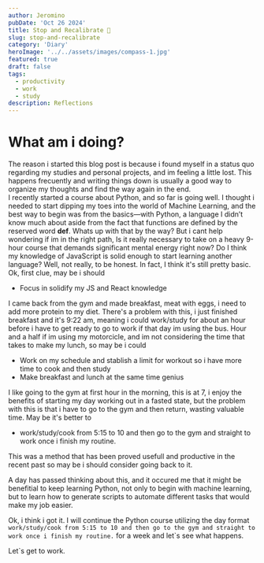 ```yaml
---
author: Jeromino
pubDate: 'Oct 26 2024'
title: Stop and Recalibrate 🧭
slug: stop-and-recalibrate
category: 'Diary'
heroImage: '../../assets/images/compass-1.jpg'
featured: true
draft: false
tags:
  - productivity
  - work
  - study
description: Reflections
---
```


# What am i doing?

The reason i started this blog post is because i found myself in a status quo regarding my studies and personal projects, and im feeling a little lost. This happens frecuently and writing things down is usually a good way to organize my thoughts and find the way again in the end.<br/> I recently started a course about Python, and so far is going well. I thought i needed to start dipping my toes into the world of Machine Learning, and the best way to begin was from the basics—with Python, a language I didn’t know much about aside from the fact that functions are defined by the reserved word **def**. Whats up with that by the way? But i cant help wondering if im in the right path, Is it really necessary to take on a heavy 9-hour course that demands significant mental energy right now? Do I think my knowledge of JavaScript is solid enough to start learning another language? Well, not really, to be honest. In fact, I think it's still pretty basic. <br/>
Ok, first clue, may be i should

- Focus in solidify my JS and React knowledge <br/>

I came back from the gym and made breakfast, meat with eggs, i need to add more protein to my diet. There's a problem with this, i just finished breakfast and it's 9:22 am, meaning i could work/study for about an hour before i have to get ready to go to work if that day im using the bus. Hour and a half if im using my motorcicle, and im not considering the time that takes to make my lunch, so may be i could <br/>

- Work on my schedule and stablish a limit for workout so i have more time to cook and then study
- Make breakfast and lunch at the same time genius

I like going to the gym at first hour in the morning, this is at 7, i enjoy the benefits of starting my day working out in a fasted state, but the problem with this is that i have to go to the gym and then return, wasting valuable time. May be it's better to

- work/study/cook from 5:15 to 10 and then go to the gym and straight to work once i finish my routine.

This was a method that has been proved usefull and productive in the recent past so may be i should consider going back to it.

A day has passed thinking about this, and it occured me that it might be benefitial to keep learning Python, not only to begin with machine learning, but to learn how to generate scripts to automate different tasks that would make my job easier. <br/>

Ok, i think i got it. I will continue the Python course utilizing the day format `work/study/cook from 5:15 to 10 and then go to the gym and straight to work once i finish my routine.` for a week and let`s see what happens.

Let`s get to work.
